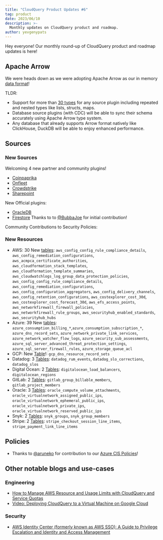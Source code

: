 ```yaml
---
title: "CloudQuery Product Updates #6"
tag: product
date: 2023/06/10
description: >-
  Monthly updates on CloudQuery product and roadmap.
author: yevgenypats
---
```



<BlogHeader/>

Hey everyone! Our monthly round-up of CloudQuery product and roadmap updates is here!

## Apache Arrow

We were heads down as we were adopting Apache Arrow as our in memory [data format](https://www.cloudquery.io/blog/adopting-apache-arrow-at-cloudquery)!

TLDR:

- Support for more than [30 types](https://arrow.apache.org/docs/python/api/datatypes.html) for any source plugin including repeated and nested types like lists, structs, maps.
- Database source plugins (with CDC) will be able to sync their schema accurately using Apache Arrow type system.
- Any database that already supports Arrow format natively like ClickHouse, DuckDB will be able to enjoy enhanced performance.

## Sources

### New Sources

Welcoming 4 new partner and community plugins!

* [Coinpaprika](https://github.com/coinpaprika/cq-source-coinpaprika)
* [Onfleet](https://github.com/onfleet/cq-source-onfleet)
* [Crowdstrike](https://github.com/justmiles/cq-source-crowdstrike)
* [Sharepoint](https://github.com/koltyakov/cq-source-sharepoint)

New Official plugins:

* [OracleDB](https://www.cloudquery.io/docs/plugins/sources/oracledb/overview)
* [Firestore](https://www.cloudquery.io/docs/plugins/sources/firestore/overview) Thanks to to [@BubbaJoe](https://github.com/BubbaJoe) for initial contribution!

Community Contributions to Security Policies:

### New Resources

- AWS: 30 New [tables](https://www.cloudquery.io/docs/plugins/sources/aws/tables): `aws_config_config_rule_compliance_details`, `aws_config_remediation_configurations`, `aws_acmpca_certificate_authorities`,
       `aws_cloudformation_stack_templates`, `aws_cloudformation_template_summaries`, `aws_cloudwatchlogs_log_group_data_protection_policies`,
       `aws_config_config_rule_compliance_details`, `aws_config_remediation_configurations`, `aws_config_configuration_aggregators`,
       `aws_config_delivery_channels`, `aws_config_retention_configurations`, `aws_costexplorer_cost_30d`, `aws_costexplorer_cost_forecast_30d`,
       `aws_efs_access_points`, `aws_networkfirewall_firewall_policies`, `aws_networkfirewall_rule_groups`, `aws_securityhub_enabled_standards`,
       `aws_securityhub_hubs`
- Azure: 39 New [tables](https://www.cloudquery.io/docs/plugins/sources/azure/tables): `azure_consumption_billing_*`,`azure_consumption_subscription_*`,
  `azure_dns_record_sets`, `azure_network_private_link_services`, `azure_network_watcher_flow_logs`, `azure_security_sub_assessments`,
  `azure_sql_server_advanced_threat_protection_settings`, `azure_sql_server_firewall_rules`, `azure_storage_queue_acl`
- GCP: New [Table](https://www.cloudquery.io/docs/plugins/sources/gcp/tables)!: `gcp_dns_resource_record_sets`
- Datadog: 3 [Tables](https://www.cloudquery.io/docs/plugins/sources/datadog/tables): `datadog_rum_events`, `datadog_slo_corrections`, `datadog_slos`
- Digital Ocean: 2 [Tables](https://www.cloudquery.io/docs/plugins/sources/digitalocean/tables): `digitalocean_load_balancers`, `digitalocean_regions`
- GitLab: 2 [Tables](https://www.cloudquery.io/docs/plugins/sources/gitlab/tables): `gitlab_group_billable_members`, `gitlab_project_members`
- Oracle: 3 [Tables](https://www.cloudquery.io/docs/plugins/sources/oracle/tables): `oracle_compute_volume_attachments`, `oracle_virtualnetwork_assigned_public_ips`,
  `oracle_virtualnetwork_ephemeral_public_ips`, `oracle_virtualnetwork_private_ips`, `oracle_virtualnetwork_reserved_public_ips`
- Snyk: 2 [Tables](https://www.cloudquery.io/docs/plugins/sources/snyk/tables): `snyk_groups`, `snyk_group_members`
- Stripe: 2 [Tables](https://www.cloudquery.io/docs/plugins/sources/stripe/tables): `stripe_checkout_session_line_items`, `stripe_payment_link_line_items`

## Policies

- Thanks to [@aruneko](https://github.com/aruneko) for contribution to our [Azure CIS Policies](https://github.com/cloudquery/cloudquery/pull/10928)!

## Other notable blogs and use-cases

### Engineering

- [How to Manage AWS Resource and Usage Limits with CloudQuery and Service Quotas](/how-to-guides/aws-resource-limits-and-service-quotas)
- [Video: Deploying CloudQuery to a Virtual Machine on Google Cloud](https://www.youtube.com/watch?v=rz4aU1IMF30)

### Security

- [AWS Identity Center (formerly known as AWS SSO): A Guide to Privilege Escalation and Identity and Access Management](/blog/aws-priv-esc-identity-center)

